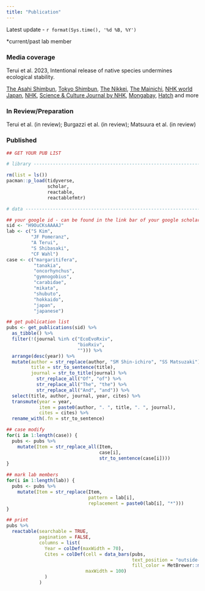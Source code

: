 ```yaml
---
title: "Publication"
---
```


Latest update - `r format(Sys.time(), '%d %B, %Y')`

\*current/past lab member

### Media coverage

Terui et al. 2023, Intentional release of native species undermines ecological stability.

[The Asahi Shimbun](https://www.asahi.com/articles/ASR4K4H5RR47PLBJ001.html), [Tokyo Shimbun](https://www.tokyo-np.co.jp/article/232017), [The Nikkei](https://www.nikkei.com/article/DGKKZO68733800U3A220C2MY1000/), [The Mainichi](https://mainichi.jp/articles/20230228/k00/00m/040/053000c), [NHK world Japan](https://www3.nhk.or.jp/nhkworld/en/news/20230215_28/), [NHK](https://www3.nhk.or.jp/sapporo-news/20230215/7000055208.html), [Science & Culture Journal by NHK](https://www3.nhk.or.jp/news/special/sci_cul/2023/08/story/230831/), [Mongabay](https://news.mongabay.com/2023/05/spamming-streams-with-hatchery-salmon-can-disrupt-ecosystems-study-finds/), [Hatch](https://www.hatchmag.com/articles/more-evidence-releasing-hatchery-reared-native-fish-harmful/7715689) and more

### In Review/Preparation

Terui et al. (in review); Burgazzi et al. (in review); Matsuura et al. (in review)

### Published

```r
## GET YOUR PUB LIST

# library -----------------------------------------------------------------

rm(list = ls())
pacman::p_load(tidyverse,
               scholar,
               reactable,
               reactablefmtr)

# data --------------------------------------------------------------------

## your google id - can be found in the link bar of your google scholar page
sid <- "H9OuCKsAAAAJ"
lab <- c("S Kim",
         "JF Pomeranz",
         "A Terui",
         "S Shibasaki",
         "CF Wahl")
case <- c("margaritifera",
          "tanakia",
          "oncorhynchus",
          "gymnogobius",
          "carabidae",
          "mikata",
          "shubuto",
          "hokkaido",
          "japan",
          "japanese")

## get publication list
pubs <- get_publications(sid) %>% 
  as_tibble() %>% 
  filter(!(journal %in% c("EcoEvoRxiv",
                          "bioRxiv",
                          ""))) %>% 
  arrange(desc(year)) %>% 
  mutate(author = str_replace(author, "SM Shin-ichiro", "SS Matsuzaki"),
         title = str_to_sentence(title),
         journal = str_to_title(journal) %>% 
           str_replace_all("Of", "of") %>% 
           str_replace_all("The", "the") %>% 
           str_replace_all("And", "and")) %>%
  select(title, author, journal, year, cites) %>%
  transmute(year = year,
            item = paste0(author, ". ", title, ". ", journal),
            cites = cites) %>% 
  rename_with(.fn = str_to_sentence)

## case modify
for(i in 1:length(case)) {
  pubs <- pubs %>% 
    mutate(Item = str_replace_all(Item, 
                                  case[i],
                                  str_to_sentence(case[i])))
}

## mark lab members
for(i in 1:length(lab)) {
  pubs <- pubs %>%
    mutate(Item = str_replace(Item,
                              pattern = lab[i],
                              replacement = paste0(lab[i], "*")))
}

## print
pubs %>% 
  reactable(searchable = TRUE,
            pagination = FALSE,
            columns = list(
              Year = colDef(maxWidth = 70),
              Cites = colDef(cell = data_bars(pubs,
                                              text_position = "outside-base",
                                              fill_color = MetBrewer::met.brewer("Hiroshige", 5, direction = -1)),
                             maxWidth = 100)
              )
            )
```
